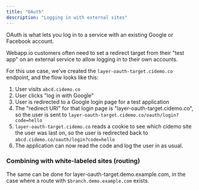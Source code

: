 ```yaml
---
title: "OAuth"
description: "Logging in with external sites"
---
```


OAuth is what lets you log in to a service with an existing Google or Facebook
account.

Webapp.io customers often need to set a redirect target from their "test app" on
an external service to allow logging in to their own accounts.

For this use case, we've created the `layer-oauth-target.cidemo.co` endpoint,
and the flow looks like this:

1. User visits `abcd.cidemo.co`
2. User clicks "log in with Google"
3. User is redirected to a Google login page for a test application
4. The "redirect URI" for that login page is "layer-oauth-target.cidemo.co", so
   the user is sent to `layer-oauth-target.cidemo.co/oauth/login?code=hello`
5. `layer-oauth-target.cidemo.co` reads a cookie to see which cidemo site the
   user was last on, so the user is redirected back to
   `abcd.cidemo.co/oauth/login?code=hello`
6. The application can now read the code and log the user in as usual.

### Combining with white-labeled sites (routing)

The same can be done for layer-oauth-target.demo.example.com, in the case where
a route with `$branch.demo.example.com` exists.

